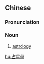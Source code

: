 ==Chinese==
{{zh-forms|s=占星学|type=21}}
{{zh-wp}}

===Pronunciation===
{{zh-pron
|m=zhānxīngxué
|c=zim1 sing1 hok6
|cat=n
}}

===Noun===
{{zh-noun}}

# [[astrology]]

[[hu:占星學]]